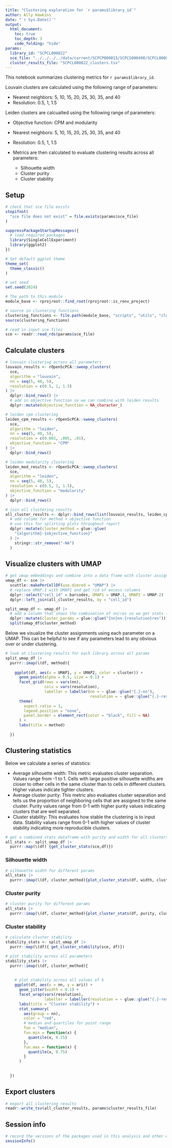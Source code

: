 ```yaml
---
title: "Clustering exploration for `r params$library_id`"
author: Ally Hawkins
date: "`r Sys.Date()`"
output:
  html_document:
    toc: true
    toc_depth: 3
    code_folding: "hide"
params:
  library_id: "SCPCL000822"
  sce_file: "../../../../data/current/SCPCP000015/SCPCS000490/SCPCL000822_processed.rds"
  cluster_results_file: "SCPCL000822_clusters.tsv"
---
```


This notebook summarizes clustering metrics for `r params$library_id`.

Louvain clusters are calculated using the following range of parameters: 

- Nearest neighbors: 5, 10, 15, 20, 25, 30, 35, and 40
- Resolution: 0.5, 1, 1.5

Leiden clusters are calcualted using the following range of parameters: 

- Objective function: CPM and modularity 
- Nearest neighbors: 5, 10, 15, 20, 25, 30, 35, and 40
- Resolution: 0.5, 1, 1.5

- Metrics are then calculated to evaluate clustering results across all parameters: 
  - Silhouette width 
  - Cluster purity 
  - Cluster stability 

## Setup

```r
# check that sce file exists
stopifnot(
  "sce file does not exist" = file.exists(params$sce_file)
)
```


```r
suppressPackageStartupMessages({
  # load required packages
  library(SingleCellExperiment)
  library(ggplot2)
})

# Set default ggplot theme
theme_set(
  theme_classic()
)

# set seed
set.seed(2024)
```


```r
# The path to this module
module_base <- rprojroot::find_root(rprojroot::is_renv_project)

# source in clustering functions
clustering_functions <- file.path(module_base, "scripts", "utils", "clustering-functions.R")
source(clustering_functions)
```


```r
# read in input sce files
sce <- readr::read_rds(params$sce_file)
```


## Calculate clusters


```r
# louvain clustering across all parameters 
louvain_results <- rOpenScPCA::sweep_clusters(
  sce,
  algorithm = "louvain",
  nn = seq(5, 40, 5),
  resolution = c(0.5, 1, 1.5)
) |> 
  dplyr::bind_rows() |> 
  # add in objective function so we can combine with leiden results
  dplyr::mutate(objective_function = NA_character_)

# leiden cpm clustering
leiden_cpm_results <- rOpenScPCA::sweep_clusters(
  sce,
  algorithm = "leiden",
  nn = seq(5, 40, 5),
  resolution = c(0.001, .005, .01),
  objective_function = "CPM"
) |> 
  dplyr::bind_rows()

# leiden modularity clustering
leiden_mod_results <- rOpenScPCA::sweep_clusters(
  sce,
  algorithm = "leiden",
  nn = seq(5, 40, 5),
  resolution = c(0.5, 1, 1.5),
  objective_function = "modularity"
) |> 
  dplyr::bind_rows()
```


```r
# join all clustering results 
all_cluster_results <- dplyr::bind_rows(list(louvain_results, leiden_cpm_results, leiden_mod_results)) |> 
  # add column for method + objective function 
  # use this for splitting plots throughout report
  dplyr::mutate(cluster_method = glue::glue(
    "{algorithm}-{objective_function}"
  ) |> 
    stringr::str_remove("-NA")
  )
```


## Visualize clusters with UMAP

```r
# get umap embeddings and combine into a data frame with cluster assignments
umap_df <- sce |>
  scuttle::makePerCellDF(use.dimred = "UMAP") |>
  # replace UMAP.1 with UMAP1 and get rid of excess columns
  dplyr::select("cell_id" = barcodes, UMAP1 = UMAP.1, UMAP2 = UMAP.2) |>
  dplyr::left_join(all_cluster_results, by = "cell_id")

split_umap_df <- umap_df |> 
  # add a column that shows the combination of nn/res so we get stats for each unique combo of params 
  dplyr::mutate(cluster_params = glue::glue("{nn}nn-{resolution}res")) |> 
  split(umap_df$cluster_method)
```


Below we visualize the cluster assignments using each parameter on a UMAP. 
This can be helpful to see if any parameters lead to any obvious over or under clustering. 

```r
# look at clustering results for each library across all params
split_umap_df |> 
  purrr::imap(\(df, method){
    
    ggplot(df, aes(x = UMAP1, y = UMAP2, color = cluster)) +
      geom_point(alpha = 0.5, size = 0.1) +
      facet_grid(rows = vars(nn),
                 cols = vars(resolution),
                 labeller = labeller(nn = ~ glue::glue("{.}-nn"),
                                     resolution = ~ glue::glue("{.}-res"))) +
      theme(
        aspect.ratio = 1,
        legend.position = "none", 
        panel.border = element_rect(color = "black", fill = NA)
      ) +
      labs(title = method)
    
  })
```


## Clustering statistics 

Below we calculate a series of statistics: 

- Average silhouette width: This metric evaluates cluster separation. 
Values range from -1 to 1.
Cells with large positive silhouette widths are closer to other cells in the same cluster than to cells in different clusters. 
Higher values indicate tighter clusters.
- Average cluster purity: This metric also evaluates cluster separation and tells us the proportion of neighboring cells that are assigned to the same cluster. 
Purity values range from 0-1 with higher purity values indicating clusters that are well separated. 
- Cluster stability: This evaluates how stable the clustering is to input data. 
Stability values range from 0-1 with higher values of cluster stability indicating more reproducible clusters. 

```r
# get a combined stats dataframe with purity and width for all clusters
all_stats <- split_umap_df |> 
  purrr::map(\(df) {get_cluster_stats(sce,df)})
```

### Silhouette width

```r
# silhouette width for different params
all_stats |> 
  purrr::imap(\(df, cluster_method){plot_cluster_stats(df, width, cluster_method)})
```

### Cluster purity 

```r
# cluster purity for different params
all_stats |> 
  purrr::imap(\(df, cluster_method){plot_cluster_stats(df, purity, cluster_method)})
```

### Cluster stability 

```r
# calculate cluster stability
stability_stats <- split_umap_df |> 
  purrr::map(\(df){ get_cluster_stability(sce, df)})
```


```r
# plot stability across all parameters
stability_stats |> 
  purrr::imap(\(df, cluster_method){
    
    
    # plot stability across all values of k
    ggplot(df, aes(x = nn, y = ari)) +
      geom_jitter(width = 0.1) +
      facet_wrap(vars(resolution),
                 labeller = labeller(resolution = ~ glue::glue("{.}-res"))) +
      labs(title = "Cluster stability") +
      stat_summary(
        aes(group = nn),
        color = "red",
        # median and quartiles for point range
        fun = "median",
        fun.min = function(x) {
          quantile(x, 0.25)
        },
        fun.max = function(x) {
          quantile(x, 0.75)
        }
      )
    
    
  })
```

## Export clusters 

```r
# export all clustering results
readr::write_tsv(all_cluster_results, params$cluster_results_file)
```


## Session info 

```r
# record the versions of the packages used in this analysis and other environment information
sessionInfo()
```


